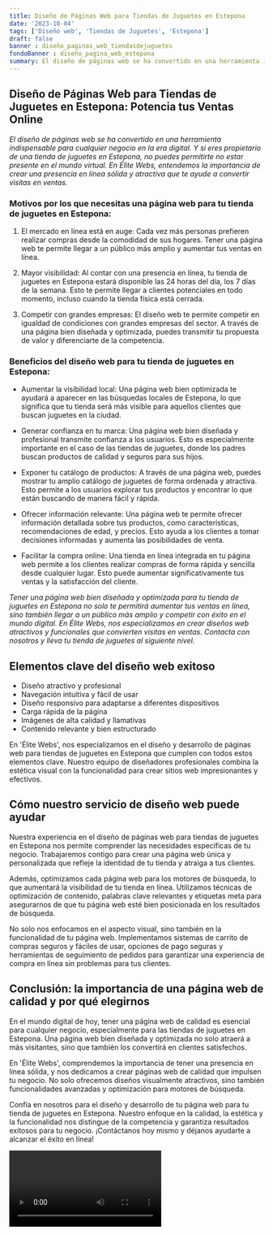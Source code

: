 ```yaml
---
title: Diseño de Páginas Web para Tiendas de Juguetes en Estepona
date: '2023-10-04'
tags: ['Diseño web', 'Tiendas de Juguetes', 'Estepona']
draft: false
banner : diseño_paginas_web_tiendasdejuguetes
fondoBanner : diseño_pagina_web_estepona
summary: El diseño de páginas web se ha convertido en una herramienta indispensable para cualquier negocio en la era digital. Y si eres propietario de una tienda de juguetes en Estepona, no puedes permitirte no estar presente en el mundo virtual. En Élite Webs, entendemos la importancia de crear una presencia en línea sólida y atractiva que te ayude a convertir visitas en ventas.
---
```


## Diseño de Páginas Web para Tiendas de Juguetes en Estepona: Potencia tus Ventas Online

*El diseño de páginas web se ha convertido en una herramienta indispensable para cualquier negocio en la era digital. Y si eres propietario de una tienda de juguetes en Estepona, no puedes permitirte no estar presente en el mundo virtual. En Élite Webs, entendemos la importancia de crear una presencia en línea sólida y atractiva que te ayude a convertir visitas en ventas.*

### Motivos por los que necesitas una página web para tu tienda de juguetes en Estepona:

1. El mercado en línea está en auge: Cada vez más personas prefieren realizar compras desde la comodidad de sus hogares. Tener una página web te permite llegar a un público más amplio y aumentar tus ventas en línea.

2. Mayor visibilidad: Al contar con una presencia en línea, tu tienda de juguetes en Estepona estará disponible las 24 horas del día, los 7 días de la semana. Esto te permite llegar a clientes potenciales en todo momento, incluso cuando la tienda física está cerrada.

3. Competir con grandes empresas: El diseño web te permite competir en igualdad de condiciones con grandes empresas del sector. A través de una página bien diseñada y optimizada, puedes transmitir tu propuesta de valor y diferenciarte de la competencia.

### Beneficios del diseño web para tu tienda de juguetes en Estepona:

- Aumentar la visibilidad local: Una página web bien optimizada te ayudará a aparecer en las búsquedas locales de Estepona, lo que significa que tu tienda será más visible para aquellos clientes que buscan juguetes en la ciudad.

- Generar confianza en tu marca: Una página web bien diseñada y profesional transmite confianza a los usuarios. Esto es especialmente importante en el caso de las tiendas de juguetes, donde los padres buscan productos de calidad y seguros para sus hijos.

- Exponer tu catálogo de productos: A través de una página web, puedes mostrar tu amplio catálogo de juguetes de forma ordenada y atractiva. Esto permite a los usuarios explorar tus productos y encontrar lo que están buscando de manera fácil y rápida.

- Ofrecer información relevante: Una página web te permite ofrecer información detallada sobre tus productos, como características, recomendaciones de edad, y precios. Esto ayuda a los clientes a tomar decisiones informadas y aumenta las posibilidades de venta.

- Facilitar la compra online: Una tienda en línea integrada en tu página web permite a los clientes realizar compras de forma rápida y sencilla desde cualquier lugar. Esto puede aumentar significativamente tus ventas y la satisfacción del cliente.

*Tener una página web bien diseñada y optimizada para tu tienda de juguetes en Estepona no solo te permitirá aumentar tus ventas en línea, sino también llegar a un público más amplio y competir con éxito en el mundo digital. En Élite Webs, nos especializamos en crear diseños web atractivos y funcionales que convierten visitas en ventas. Contacta con nosotros y lleva tu tienda de juguetes al siguiente nivel.*

<GifSeo />

<Cta />

## Elementos clave del diseño web exitoso

- Diseño atractivo y profesional
- Navegación intuitiva y fácil de usar
- Diseño responsivo para adaptarse a diferentes dispositivos
- Carga rápida de la página
- Imágenes de alta calidad y llamativas
- Contenido relevante y bien estructurado

En 'Élite Webs', nos especializamos en el diseño y desarrollo de páginas web para tiendas de juguetes en Estepona que cumplen con todos estos elementos clave. Nuestro equipo de diseñadores profesionales combina la estética visual con la funcionalidad para crear sitios web impresionantes y efectivos.

## Cómo nuestro servicio de diseño web puede ayudar

Nuestra experiencia en el diseño de páginas web para tiendas de juguetes en Estepona nos permite comprender las necesidades específicas de tu negocio. Trabajaremos contigo para crear una página web única y personalizada que refleje la identidad de tu tienda y atraiga a tus clientes.

Además, optimizamos cada página web para los motores de búsqueda, lo que aumentará la visibilidad de tu tienda en línea. Utilizamos técnicas de optimización de contenido, palabras clave relevantes y etiquetas meta para asegurarnos de que tu página web esté bien posicionada en los resultados de búsqueda.

No solo nos enfocamos en el aspecto visual, sino también en la funcionalidad de tu página web. Implementamos sistemas de carrito de compras seguros y fáciles de usar, opciones de pago seguras y herramientas de seguimiento de pedidos para garantizar una experiencia de compra en línea sin problemas para tus clientes.

## Conclusión: la importancia de una página web de calidad y por qué elegirnos

En el mundo digital de hoy, tener una página web de calidad es esencial para cualquier negocio, especialmente para las tiendas de juguetes en Estepona. Una página web bien diseñada y optimizada no solo atraerá a más visitantes, sino que también los convertirá en clientes satisfechos.

En 'Élite Webs', comprendemos la importancia de tener una presencia en línea sólida, y nos dedicamos a crear páginas web de calidad que impulsen tu negocio. No solo ofrecemos diseños visualmente atractivos, sino también funcionalidades avanzadas y optimización para motores de búsqueda.

Confía en nosotros para el diseño y desarrollo de tu página web para tu tienda de juguetes en Estepona. Nuestro enfoque en la calidad, la estética y la funcionalidad nos distingue de la competencia y garantiza resultados exitosos para tu negocio. ¡Contáctanos hoy mismo y déjanos ayudarte a alcanzar el éxito en línea!

<Video />

<CtaBot job='Tiendas de Juguetes' city='Estepona'/>

<Gmaps query='Estepona+españa+maps' />
